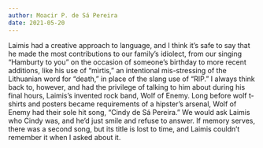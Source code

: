 ```yaml
---
author: Moacir P. de Sá Pereira
date: 2021-05-20
---
```


Laimis had a creative approach to language, and I think it’s safe to say that
he made the most contributions to our family’s idiolect, from our singing
“Hamburty to you” on the occasion of someone’s birthday to more recent
additions, like his use of “mìrtis,” an intentional mis-stressing of
the Lithuanian word for “death,” in place of the slang use of “RIP.” I always
think back to, however, and had the privilege of talking to him about during
his final hours, Laimis’s invented rock band, Wolf of Enemy. Long before wolf
t-shirts and posters became requirements of a hipster’s arsenal, Wolf of Enemy
had their sole hit song, “Cindy de Sá Pereira.” We would ask Laimis who Cindy
was, and he’d just smile and refuse to answer. If memory serves, there was a
second song, but its title is lost to time, and Laimis couldn’t remember it
when I asked about it.
